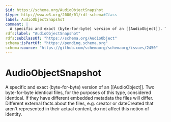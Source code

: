 ```yaml
---
$id: https://schema.org/AudioObjectSnapshot
$type: http://www.w3.org/2000/01/rdf-schema#Class
label: AudioObjectSnapshot
comment: |
  A specific and exact (byte-for-byte) version of an [[AudioObject]]. Two byte-for-byte identical files, for the purposes of this type, considered identical. If they have different embedded metadata the files will differ. Different external facts about the files, e.g. creator or dateCreated that aren't represented in their actual content, do not affect this notion of identity.
rdfs:label: "AudioObjectSnapshot"
rdfs:subClassOf: "https://schema.org/AudioObject"
schema:isPartOf: "https://pending.schema.org"
schema:source: "https://github.com/schemaorg/schemaorg/issues/2450"
---
```


# AudioObjectSnapshot

A specific and exact (byte-for-byte) version of an [[AudioObject]]. Two byte-for-byte identical files, for the purposes of this type, considered identical. If they have different embedded metadata the files will differ. Different external facts about the files, e.g. creator or dateCreated that aren't represented in their actual content, do not affect this notion of identity.


